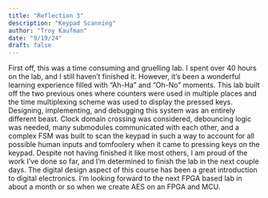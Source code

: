 ```yaml
---
title: "Reflection 3"
description: "Keypad Scanning"
author: "Troy Kaufman"
date: "9/19/24"
draft: false
---
```


First off, this was a time consuming and gruelling lab. I spent over 40 hours on the lab, and I still haven't finished it. However, it's been a wonderful learning experience filled with "Ah-Ha" and "Oh-No" moments. This lab built off the two previous ones where counters were used in multiple places and the time multiplexing scheme was used to display the pressed keys.
Designing, implementing, and debugging this system was an entirely different beast. Clock domain crossing was considered, debouncing logic was needed, many submodules communicated with each other, and a complex FSM was built to scan the keypad in such a way to account for all possible human inputs and tomfoolery when it came to pressing keys on the keypad. Despite not having finished it like most others, I am proud of the work I've done so far, and I'm determined to finish the lab in the next couple days.
The digital design aspect of this course has been a great introduction to digital electronics. I'm looking forward to the next FPGA based lab in about a month or so when we create AES on an FPGA and MCU.